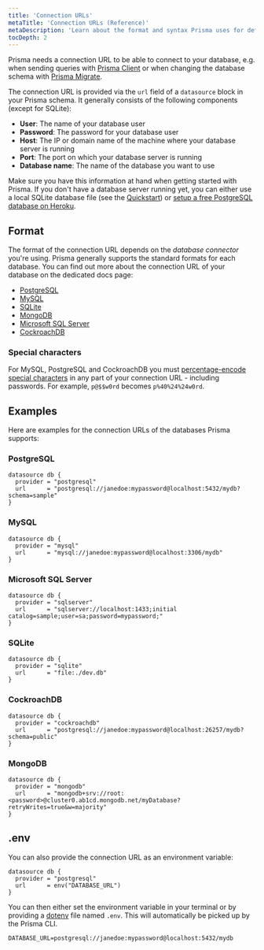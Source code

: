 ```yaml
---
title: 'Connection URLs'
metaTitle: 'Connection URLs (Reference)'
metaDescription: 'Learn about the format and syntax Prisma uses for defining database connection URLs for PostgreSQL, MySQL and SQLite.'
tocDepth: 2
---
```


<TopBlock>

Prisma needs a connection URL to be able to connect to your database, e.g. when sending queries with [Prisma Client](/concepts/components/prisma-client) or when changing the database schema with [Prisma Migrate](/concepts/components/prisma-migrate).

The connection URL is provided via the `url` field of a `datasource` block in your Prisma schema. It generally consists of the following components (except for SQLite):

- **User**: The name of your database user
- **Password**: The password for your database user
- **Host**: The IP or domain name of the machine where your database server is running
- **Port**: The port on which your database server is running
- **Database name**: The name of the database you want to use

Make sure you have this information at hand when getting started with Prisma. If you don't have a database server running yet, you can either use a local SQLite database file (see the [Quickstart](/getting-started/quickstart)) or [setup a free PostgreSQL database on Heroku](https://dev.to/prisma/how-to-setup-a-free-postgresql-database-on-heroku-1dc1).

</TopBlock>

## Format

The format of the connection URL depends on the _database connector_ you're using. Prisma generally supports the standard formats for each database. You can find out more about the connection URL of your database on the dedicated docs page:

- [PostgreSQL](/concepts/database-connectors/postgresql)
- [MySQL](/concepts/database-connectors/mysql)
- [SQLite](/concepts/database-connectors/sqlite)
- [MongoDB](/concepts/database-connectors/mongodb)
- [Microsoft SQL Server](/concepts/database-connectors/sql-server)
- [CockroachDB](/concepts/database-connectors/cockroachdb)

### Special characters

For MySQL, PostgreSQL and CockroachDB you must [percentage-encode special characters](https://developer.mozilla.org/en-US/docs/Glossary/percent-encoding) in any part of your connection URL - including passwords. For example, `p@$$w0rd` becomes `p%40%24%24w0rd`.

## Examples

Here are examples for the connection URLs of the databases Prisma supports:

### PostgreSQL

```prisma file=schema.prisma copy
datasource db {
  provider = "postgresql"
  url      = "postgresql://janedoe:mypassword@localhost:5432/mydb?schema=sample"
}
```

### MySQL

```prisma file=schema.prisma copy
datasource db {
  provider = "mysql"
  url      = "mysql://janedoe:mypassword@localhost:3306/mydb"
}
```

### Microsoft SQL Server

```prisma file=schema.prisma copy
datasource db {
  provider = "sqlserver"
  url      = "sqlserver://localhost:1433;initial catalog=sample;user=sa;password=mypassword;"
}
```

### SQLite

```prisma file=schema.prisma copy
datasource db {
  provider = "sqlite"
  url      = "file:./dev.db"
}
```

### CockroachDB

```prisma file=schema.prisma copy
datasource db {
  provider = "cockroachdb"
  url      = "postgresql://janedoe:mypassword@localhost:26257/mydb?schema=public"
}
```

### MongoDB

```prisma file=schema.prisma copy
datasource db {
  provider = "mongodb"
  url      = "mongodb+srv://root:<password>@cluster0.ab1cd.mongodb.net/myDatabase?retryWrites=true&w=majority"
}
```

## .env

You can also provide the connection URL as an environment variable:

```prisma file=schema.prisma copy
datasource db {
  provider = "postgresql"
  url      = env("DATABASE_URL")
}
```

You can then either set the environment variable in your terminal or by providing a [dotenv](https://github.com/motdotla/dotenv) file named `.env`. This will automatically be picked up by the Prisma CLI.

```
DATABASE_URL=postgresql://janedoe:mypassword@localhost:5432/mydb
```
